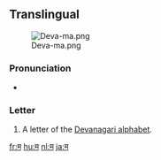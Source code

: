 {{also|स|भ|ম}}
==Translingual==
[[File:Deva-ma.png|thumb]]

===Pronunciation===
* {{IPA|/mə/|lang=mul}}

===Letter===
{{mul-deva|ma}}

# A letter of the [[Devanagari alphabet]].

[[fr:म]]
[[hu:म]]
[[nl:म]]
[[ja:म]]